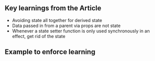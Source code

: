 ## Key learnings from the Article

- Avoiding state all together for derived state
- Data passed in from a parent via props are not state
- Whenever a state setter function is only used synchronously in an
  effect, get rid of the state

## Example to enforce learning
